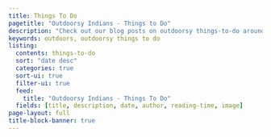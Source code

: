```yaml
---
title: Things To Do
pagetitle: "Outdoorsy Indians - Things to Do"
description: "Check out our blog posts on outdoorsy things-to-do around the world."
keywords: outdoors, outdoorsy things to do
listing:
  contents: things-to-do
  sort: "date desc"
  categories: true
  sort-ui: true
  filter-ui: true
  feed:
    title: "Outdoorsy Indians - Things To Do"
  fields: [title, description, date, author, reading-time, image]
page-layout: full
title-block-banner: true
---
```

